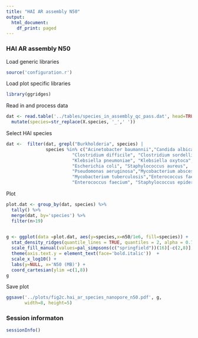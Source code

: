 ```yaml
---
title: "HAI AR assembly N50"
output:
  html_document:
    df_print: paged
---
```


### HAI AR assembly N50

Load generic libraries
```r
source('configuration.r')
```

Load plot specific libraries
```r
library(ggridges)
```

Read in and process data
```r
dat <- read.table('../tables/species_in_assembly_qc_pass.dat', head=TRUE, comment.char = '!') %>% 
  mutate(species=str_replace(X.species, '_',' '))
```

Select HAI species
```r
dat <-  filter(dat, grepl("Burkholderia", species) | 
               species %in% c("Acinetobacter baumannii","Candida albicans",
                         "Clostridium difficile", "Clostridium sordellii", 
                         "Klebsiella pneumoniae", "Klebsiella oxytoca",
                         "Escherichia coli", "Staphylococcus aureus",
                         "Pseudomonas aeruginosa","Mycobacterium abscessus",
                         "Mycobacterium tuberculosis","Enterococcus faecalis",
                         "Enterococcus faecium", "Staphylococcus epidermidis"))
```

Plot
```r
plot.dat <- group_by(dat, species) %>% 
  tally() %>% 
  merge(dat, by='species') %>%
  filter(n>19) 
  

g <- ggplot(data =plot.dat, aes(y=species,x=n50/1e6, fill=species)) +
  stat_density_ridges(quantile_lines = TRUE, quantiles = 2, alpha = 0.7) +
  scale_fill_manual(values=pal_simpsons(c("springfield"))(16)[-c(2,8)], guide=FALSE)+
  theme(axis.text.y = element_text(face='bold.italic'))  + 
  scale_x_log10() + 
  labs(y=NULL, x='N50 (MB)') +
  coord_cartesian(ylim =c(1,8))
g
```

Save plot
```r
ggsave('../plots/fig2c.hai_ar_species_nanopore_n50.pdf', g,
       width=8, height=5)
```

### Session informaton
```r
sessionInfo()
```
